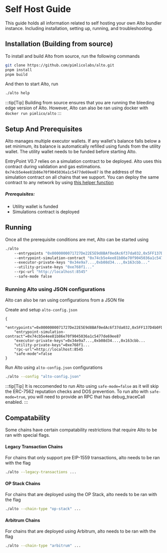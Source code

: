 # Self Host Guide

This guide holds all information related to self hosting your own Alto bundler instance. Including installation, setting up, running, and troubleshooting.

## Installation (Building from source)

To install and build Alto from source, run the following commands

```bash
git clone https://github.com/pimlicolabs/alto.git
pnpm install
pnpm build
```

And then to start Alto, run

```bash
./alto help
```

:::tip[Tip]
Building from source ensures that you are running the bleeding edge version of Alto. However, Alto can also be ran using docker with `docker run pimlico/alto`
:::

## Setup And Prerequisites

Alto manages multiple executor wallets. If any wallet's balance falls below a set minimum, its balance is automatically refilled using funds from the utility wallet. The utility wallet needs to be funded before starting Alto.

EntryPoint V0.7 relies on a simulation contract to be deployed. Alto uses this contract during validation and gas estimations. `0x74cb5e4ee81b86e70f9045036a1c5477de69ee87` is the address of the simulation contract on all chains that we support. You can deploy the same contract to any network by using [this helper function](https://gist.github.com/mouseless-eth/9221f12542553250252f3dbc22b5e1c1)

##### Prerequisites:

- Utility wallet is funded
- Simulations contract is deployed

## Running

Once all the prerequisite conditions are met, Alto can be started using

```bash
./alto
    --entrypoints "0x0000000071727De22E5E9d8BAf0edAc6f37da032,0x5FF137D4b0FDCD49DcA30c7CF57E578a026d2789"
    --entrypoint-simulation-contract "0x74cb5e4ee81b86e70f9045036a1c5477de69ee87"
    --executor-private-keys "0x34e9a7...,0xb08d34...,0x163cbb..."
    --utility-private-keys "0xe768f1..."
    --rpc-url "http://localhost:8545"
    --safe-mode false
```

### Running Alto using JSON configurations

Alto can also be ran using configurations from a JSON file

Create and setup `alto-config.json`

```
{
    "entrypoints"=0x0000000071727De22E5E9d8BAf0edAc6f37da032,0x5FF137D4b0FDCD49DcA30c7CF57E578a026d2789
    "entrypoint-simulation-contract"=0x74cb5e4ee81b86e70f9045036a1c5477de69ee87
    "executor-private-keys"=0x34e9a7...,0xb08d34...,0x163cbb...
    "utility-private-keys"=0xe768f1...
    "rpc-url"=http://localhost:8545
    "safe-mode"=false
}
```

Run Alto using `alto-config.json` configurations

```bash
./alto --config "alto-config.json"
```

:::tip[Tip]
It is reccomended to run Alto using `safe-mode=false` as it will skip the ERC-7562 reputation checks and DOS prevention. To run alto with `safe-mode=true`, you will need to provide an RPC that has debug_traceCall enabled.
:::

## Compatability

Some chains have certain compatability restrictions that require Alto to be ran with special flags.

#### Legacy Transaction Chains
For chains that only support pre EIP-1559 transactions, alto needs to be ran with the flag

```bash
./alto --legacy-transactions ...
```

#### OP Stack Chains
For chains that are deployed using the OP Stack, alto needs to be ran with the flag

```bash
./alto --chain-type "op-stack" ...
```

#### Arbitrum Chains
For chains that are deployed using Arbitrum, alto needs to be ran with the flag

```bash
./alto --chain-type "arbitrum" ...
```
